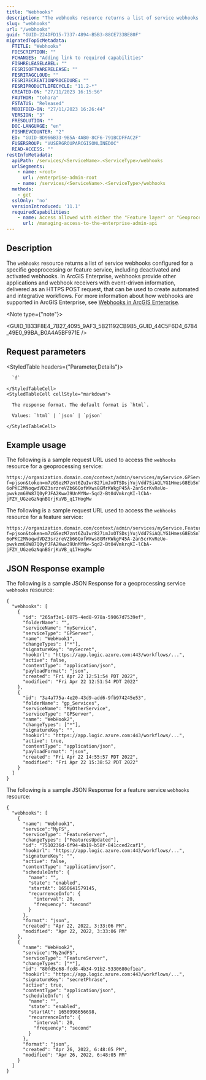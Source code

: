 ```yaml
---
title: "Webhooks"
description: "The webhooks resource returns a list of service webhooks configured for a specific geoprocessing or feature service, including deactivated and activated webhooks."
slug: "webhooks"
url: "/webhooks"
guid: "GUID-224DFD15-7337-4894-B5B3-88CE733BE80F"
migratedTopicMetadata:
  FTITLE: "Webhooks"
  FDESCRIPTION: ""
  FCHANGES: "Adding link to required capabilities"
  FISHRELEASELABEL: ""
  FESRISOFTWARERELEASE: ""
  FESRITAGCLOUD: ""
  FESRIRECREATIONPROCEDURE: ""
  FESRIPRODUCTLIFECYCLE: "11.2-*"
  CREATED-ON: "27/11/2023 16:15:56"
  FAUTHOR: "tohara"
  FSTATUS: "Released"
  MODIFIED-ON: "27/11/2023 16:26:44"
  VERSION: "3"
  FRESOLUTION: ""
  DOC-LANGUAGE: "en"
  FISHREVCOUNTER: "2"
  ED: "GUID-BD966B33-9B5A-4AB0-8CF6-791BCDFFAC2F"
  FUSERGROUP: "VUSERGROUPARCGISONLINEDOC"
  READ-ACCESS: ""
restInfoMetadata:
  apiPath: /services/<ServiceName>.<ServiceType>/webhooks
  urlSegments:
    - name: <root>
      url: /enterprise-admin-root
    - name: /services/<ServiceName>.<ServiceType>/webhooks
  methods:
    - get
  sslOnly: 'no'
  versionIntroduced: '11.1'
  requiredCapabilities:
    - name: Access allowed with either the "Feature layer" or "Geoprocessing" privileges, or the Publisher role
      url: /managing-access-to-the-enterprise-admin-api
---
```



## Description

The `webhooks` resource returns a list of service webhooks configured for a specific geoprocessing or feature service, including deactivated and activated webhooks. In ArcGIS Enterprise, webhooks provide other applications and webhook receivers with event-driven information, delivered as an HTTPS POST request, that can be used to create automated and integrative workflows. For more information about how webhooks are supported in ArcGIS Enterprise, see [Webhooks in ArcGIS Enterprise](https://enterprise-k8s.arcgis.com/en/latest/administer/about-arcgis-webhooks.htm).

<Note type={"note"}>

<GUID_1B33F8E4_7B27_4095_9AF3_5B21192CB9B5_GUID_44C5F6D4_6784_49E0_99BA_B0A4A5BF971E />

</Note>


## Request parameters

<StyledTable headers={"Parameter,Details"}>
  <StyledTableRow>
    <StyledTableCell cellStyle="markdown">

      `f` 

    </StyledTableCell>
    <StyledTableCell cellStyle="markdown">

      The response format. The default format is `html`.

      Values: `html` | `json` | `pjson`

    </StyledTableCell>
  </StyledTableRow>
</StyledTable>


## Example usage

The following is a sample request URL used to access the `webhooks` resource for a geoprocessing service:

```other
https://organization.domain.com/context/admin/services/myService.GPServer/webhooks?f=pjson&token=m7zGSezM7znt6ZuIwr827imJxOTSDsjYujVdd7SiAQLYG1HmesG8EbSnTwCbiekEh0QwRdmeyp1hP63M60TPrdZQ2NzIg5G7qFaQh40MdiOCfh60-6oPKC2MNoqwdVDZ3srzreVZb66QofWXws8GMrKWkgP45A-2an5crKvReUo-pwvkzm68W87Q0yPJFA2Kww39UnMYNw-5qd2-Bt04VmkrqKI-lCbA-jFZY_UGzeGzNqnBGrjKuVB_q17HogMw
```

The following is a sample request URL used to access the `webhooks` resource for a feature service:

```other
https://organization.domain.com/context/admin/services/myService.FeatureServer/webhooks?f=pjson&token=m7zGSezM7znt6ZuIwr827imJxOTSDsjYujVdd7SiAQLYG1HmesG8EbSnTwCbiekEh0QwRdmeyp1hP63M60TPrdZQ2NzIg5G7qFaQh40MdiOCfh60-6oPKC2MNoqwdVDZ3srzreVZb66QofWXws8GMrKWkgP45A-2an5crKvReUo-pwvkzm68W87Q0yPJFA2Kww39UnMYNw-5qd2-Bt04VmkrqKI-lCbA-jFZY_UGzeGzNqnBGrjKuVB_q17HogMw
```

## JSON Response example

The following is a sample JSON Response for a geoprocessing service `webhooks` resource:

```other
{
  "webhooks": [
    {
      "id": "265af3e1-8075-4ed8-978a-59067d7539ef",
      "folderName": "",
      "serviceName": "myService",
      "serviceType": "GPServer",
      "name": "WebHook1",
      "changeTypes": ["*"],
      "signatureKey": "mySecret",
      "hookUrl": "https://app.logic.azure.com:443/workflows/...",
      "active": false,
      "contentType": "application/json",
      "payloadFormat": "json",
      "created": "Fri Apr 22 12:51:54 PDT 2022",
      "modified": "Fri Apr 22 12:51:54 PDT 2022"
    },
    {
      "id": "3a4a775a-4e20-43d9-add6-9fb974245e53",
      "folderName": "gp_Services",
      "serviceName": "MyOtherService",
      "serviceType": "GPServer",
      "name": "WebHook2",
      "changeTypes": ["*"],
      "signatureKey": "",
      "hookUrl": "https://app.logic.azure.com:443/workflows/...",
      "active": true,
      "contentType": "application/json",
      "payloadFormat": "json",
      "created": "Fri Apr 22 14:55:57 PDT 2022",
      "modified": "Fri Apr 22 15:38:52 PDT 2022"
    }
  ]
}
```

The following is a sample JSON Response for a feature service `webhooks` resource:

```other
{
  "webhooks": [
    {
      "name": "Webhook1",
      "service":"MyFS",
      "serviceType": "FeatureServer",
      "changeTypes": ["FeaturesUpdated"],
      "id": "7510236d-6f94-4b19-b58f-841cced2caf1",
      "hookUrl": "https://app.logic.azure.com:443/workflows/...",
      "signatureKey": "",
      "active": false,
      "contentType": "application/json",
      "scheduleInfo": {
        "name": "",
        "state": "enabled",
        "startAt": 1650641579145,
        "recurrenceInfo": {
          "interval": 20,
          "frequency": "second"
        }
      },
      "format": "json",
      "created": "Apr 22, 2022, 3:33:06 PM",
      "modified": "Apr 22, 2022, 3:33:06 PM"
    },
    {
      "name": "WebHook2",
      "service":"My2ndFS",
      "serviceType": "FeatureServer",
      "changeTypes": ["*"],
      "id": "80fd5c68-fcd8-4b34-91b2-5330680ef1ea",
      "hookUrl": "https://app.logic.azure.com:443/workflows/...",
      "signatureKey": "secretPhrase",
      "active": true,
      "contentType": "application/json",
      "scheduleInfo": {
        "name": "",
        "state": "enabled",
        "startAt": 1650998656698,
        "recurrenceInfo": {
          "interval": 20,
          "frequency": "second"
        }
      },
      "format": "json",
      "created": "Apr 26, 2022, 6:48:05 PM",
      "modified": "Apr 26, 2022, 6:48:05 PM"
    }
  ]
}
```